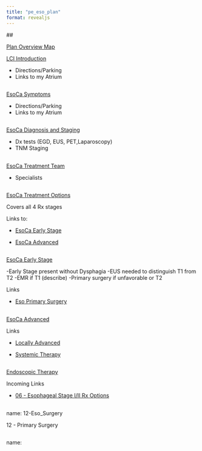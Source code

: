 ```yaml
---
title: "pe_eso_plan"
format: revealjs
---
```


 ##          

[Plan Overview Map](plan_overview.pdf)



[LCI Introduction](01-intro_LCI.pdf)

- Directions/Parking
- Links to my Atrium

##

[EsoCa Symptoms](015-Eso_symptoms.pdf)

- Directions/Parking
- Links to my Atrium

##

[EsoCa Diagnosis and Staging](02-Eso_Dx_Staging.pdf)

- Dx tests (EGD, EUS, PET,Laparoscopy)
- TNM Staging

##

[EsoCa Treatment Team](03-Eso_Care_team.pdf)

- Specialists

##


[EsoCa Treatment Options](04-Eso_Rx_Options.pdf)

Covers all 4 Rx stages

Links to: 

- [EsoCa Early Stage](06-Eso_Early.pdf)

- [EsoCa Advanced](08-Eso_Advanced.pdf)

##

[EsoCa Early Stage](06-Eso_Early.pdf)

-Early Stage present without Dysphagia
-EUS needed to distinguish T1 from T2
-EMR if T1 (describe)
-Primary surgery if unfavorable or T2

Links


- [Eso Primary Surgery](12-Eso_Surgery.pdf)


##

[EsoCa Advanced](08-Eso_Advanced.pdf)

Links 

- [Locally Advanced](14_Trimodality.pdf)

- [Systemic Therapy](16_Systemic.pdf)

##

[Endoscopic Therapy](10-Eso_Endo_Rx.pdf)

Incoming Links

- [06 - Esophageal Stage I/II Rx Options](#eso_stage_I_II)

##

name: 12-Eso_Surgery

12 - Primary Surgery

##

name: 


       
 

